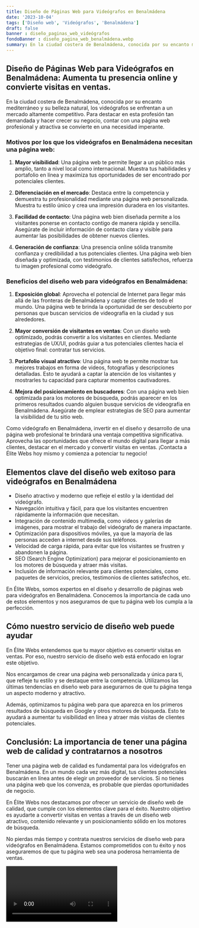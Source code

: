 ```yaml
---
title: Diseño de Páginas Web para Videógrafos en Benalmádena
date: '2023-10-04'
tags: ['Diseño web', 'Videógrafos', 'Benalmádena']
draft: false
banner : diseño_paginas_web_videógrafos
fondoBanner : diseño_pagina_web_benalmádena.webp
summary: En la ciudad costera de Benalmádena, conocida por su encanto mediterráneo y su belleza natural, los videógrafos se enfrentan a un mercado altamente competitivo. Para destacar en esta profesión tan demandada y hacer crecer su negocio, contar con una página web profesional y atractiva se convierte en una necesidad imperante.
---
```


## Diseño de Páginas Web para Videógrafos en Benalmádena: Aumenta tu presencia online y convierte visitas en ventas.

En la ciudad costera de Benalmádena, conocida por su encanto mediterráneo y su belleza natural, los videógrafos se enfrentan a un mercado altamente competitivo. Para destacar en esta profesión tan demandada y hacer crecer su negocio, contar con una página web profesional y atractiva se convierte en una necesidad imperante.

### Motivos por los que los videógrafos en Benalmádena necesitan una página web:

1. **Mayor visibilidad**: Una página web te permite llegar a un público más amplio, tanto a nivel local como internacional. Muestra tus habilidades y portafolio en línea y maximiza tus oportunidades de ser encontrado por potenciales clientes.

2. **Diferenciación en el mercado**: Destaca entre la competencia y demuestra tu profesionalidad mediante una página web personalizada. Muestra tu estilo único y crea una impresión duradera en los visitantes.

3. **Facilidad de contacto**: Una página web bien diseñada permite a los visitantes ponerse en contacto contigo de manera rápida y sencilla. Asegúrate de incluir información de contacto clara y visible para aumentar las posibilidades de obtener nuevos clientes.

4. **Generación de confianza**: Una presencia online sólida transmite confianza y credibilidad a tus potenciales clientes. Una página web bien diseñada y optimizada, con testimonios de clientes satisfechos, refuerza tu imagen profesional como videógrafo.

### Beneficios del diseño web para videógrafos en Benalmádena:

1. **Exposición global**: Aprovecha el potencial de Internet para llegar más allá de las fronteras de Benalmádena y captar clientes de todo el mundo. Una página web te brinda la oportunidad de ser descubierto por personas que buscan servicios de videografía en la ciudad y sus alrededores.

2. **Mayor conversión de visitantes en ventas**: Con un diseño web optimizado, podrás convertir a los visitantes en clientes. Mediante estrategias de UX/UI, podrás guiar a tus potenciales clientes hacia el objetivo final: contratar tus servicios.

3. **Portafolio visual atractivo**: Una página web te permite mostrar tus mejores trabajos en forma de videos, fotografías y descripciones detalladas. Esto te ayudará a captar la atención de los visitantes y mostrarles tu capacidad para capturar momentos cautivadores.

4. **Mejora del posicionamiento en buscadores**: Con una página web bien optimizada para los motores de búsqueda, podrás aparecer en los primeros resultados cuando alguien busque servicios de videografía en Benalmádena. Asegúrate de emplear estrategias de SEO para aumentar la visibilidad de tu sitio web.

Como videógrafo en Benalmádena, invertir en el diseño y desarrollo de una página web profesional te brindará una ventaja competitiva significativa. Aprovecha las oportunidades que ofrece el mundo digital para llegar a más clientes, destacar en el mercado y convertir visitas en ventas. ¡Contacta a Élite Webs hoy mismo y comienza a potenciar tu negocio!

<GifSeo />

<Cta />

## Elementos clave del diseño web exitoso para videógrafos en Benalmádena

- Diseño atractivo y moderno que refleje el estilo y la identidad del videógrafo.
- Navegación intuitiva y fácil, para que los visitantes encuentren rápidamente la información que necesitan.
- Integración de contenido multimedia, como videos y galerías de imágenes, para mostrar el trabajo del videógrafo de manera impactante.
- Optimización para dispositivos móviles, ya que la mayoría de las personas acceden a internet desde sus teléfonos.
- Velocidad de carga rápida, para evitar que los visitantes se frustren y abandonen la página.
- SEO (Search Engine Optimization) para mejorar el posicionamiento en los motores de búsqueda y atraer más visitas.
- Inclusión de información relevante para clientes potenciales, como paquetes de servicios, precios, testimonios de clientes satisfechos, etc.

En Élite Webs, somos expertos en el diseño y desarrollo de páginas web para videógrafos en Benalmádena. Conocemos la importancia de cada uno de estos elementos y nos aseguramos de que tu página web los cumpla a la perfección.

## Cómo nuestro servicio de diseño web puede ayudar

En Élite Webs entendemos que tu mayor objetivo es convertir visitas en ventas. Por eso, nuestro servicio de diseño web está enfocado en lograr este objetivo. 

Nos encargamos de crear una página web personalizada y única para ti, que refleje tu estilo y se destaque entre la competencia. Utilizamos las últimas tendencias en diseño web para asegurarnos de que tu página tenga un aspecto moderno y atractivo.

Además, optimizamos tu página web para que aparezca en los primeros resultados de búsqueda en Google y otros motores de búsqueda. Esto te ayudará a aumentar tu visibilidad en línea y atraer más visitas de clientes potenciales.

## Conclusión: La importancia de tener una página web de calidad y contratarnos a nosotros

Tener una página web de calidad es fundamental para los videógrafos en Benalmádena. En un mundo cada vez más digital, tus clientes potenciales buscarán en línea antes de elegir un proveedor de servicios. Si no tienes una página web que los convenza, es probable que pierdas oportunidades de negocio.

En Élite Webs nos destacamos por ofrecer un servicio de diseño web de calidad, que cumple con los elementos clave para el éxito. Nuestro objetivo es ayudarte a convertir visitas en ventas a través de un diseño web atractivo, contenido relevante y un posicionamiento sólido en los motores de búsqueda.

No pierdas más tiempo y contrata nuestros servicios de diseño web para videógrafos en Benalmádena. Estamos comprometidos con tu éxito y nos aseguraremos de que tu página web sea una poderosa herramienta de ventas.

<Video />

<CtaBot job='Videógrafos' city='Benalmádena'/>

<Gmaps query='Benalmádena+españa+maps' />